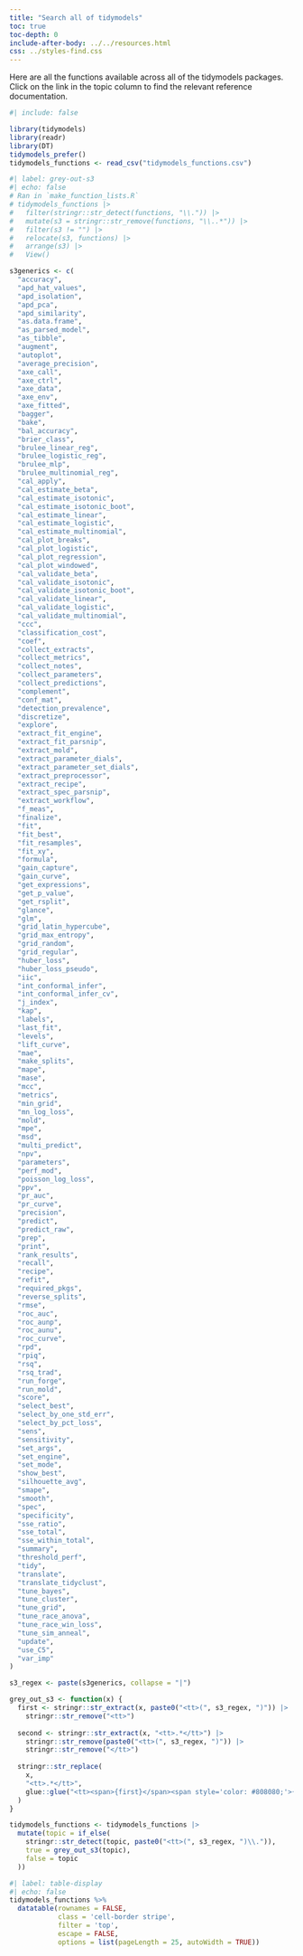 ```yaml
---
title: "Search all of tidymodels"
toc: true
toc-depth: 0
include-after-body: ../../resources.html
css: ../styles-find.css
---
```



Here are all the functions available across all of the tidymodels packages. Click on the link in the topic column to find the relevant reference documentation.

```r
#| include: false

library(tidymodels)
library(readr)
library(DT)
tidymodels_prefer()
tidymodels_functions <- read_csv("tidymodels_functions.csv")
```

```r
#| label: grey-out-s3
#| echo: false
# Ran in `make_function_lists.R`
# tidymodels_functions |>
#   filter(stringr::str_detect(functions, "\\.")) |>
#   mutate(s3 = stringr::str_remove(functions, "\\..*")) |>
#   filter(s3 != "") |>
#   relocate(s3, functions) |>
#   arrange(s3) |>
#   View()

s3generics <- c(
  "accuracy",
  "apd_hat_values",
  "apd_isolation",
  "apd_pca",
  "apd_similarity",
  "as.data.frame",
  "as_parsed_model",
  "as_tibble",
  "augment",
  "autoplot",
  "average_precision",
  "axe_call",
  "axe_ctrl",
  "axe_data",
  "axe_env",
  "axe_fitted",
  "bagger",
  "bake",
  "bal_accuracy",
  "brier_class",
  "brulee_linear_reg",
  "brulee_logistic_reg",
  "brulee_mlp",
  "brulee_multinomial_reg",
  "cal_apply",
  "cal_estimate_beta",
  "cal_estimate_isotonic",
  "cal_estimate_isotonic_boot",
  "cal_estimate_linear",
  "cal_estimate_logistic",
  "cal_estimate_multinomial",
  "cal_plot_breaks",
  "cal_plot_logistic",
  "cal_plot_regression",
  "cal_plot_windowed",
  "cal_validate_beta",
  "cal_validate_isotonic",
  "cal_validate_isotonic_boot",
  "cal_validate_linear",
  "cal_validate_logistic",
  "cal_validate_multinomial",
  "ccc",
  "classification_cost",
  "coef",
  "collect_extracts",
  "collect_metrics",
  "collect_notes",
  "collect_parameters",
  "collect_predictions",
  "complement",
  "conf_mat",
  "detection_prevalence",
  "discretize",
  "explore",
  "extract_fit_engine",
  "extract_fit_parsnip",
  "extract_mold",
  "extract_parameter_dials",
  "extract_parameter_set_dials",
  "extract_preprocessor",
  "extract_recipe",
  "extract_spec_parsnip",
  "extract_workflow",
  "f_meas",
  "finalize",
  "fit",
  "fit_best",
  "fit_resamples",
  "fit_xy",
  "formula",
  "gain_capture",
  "gain_curve",
  "get_expressions",
  "get_p_value",
  "get_rsplit",
  "glance",
  "glm",
  "grid_latin_hypercube",
  "grid_max_entropy",
  "grid_random",
  "grid_regular",
  "huber_loss",
  "huber_loss_pseudo",
  "iic",
  "int_conformal_infer",
  "int_conformal_infer_cv",
  "j_index",
  "kap",
  "labels",
  "last_fit",
  "levels",
  "lift_curve",
  "mae",
  "make_splits",
  "mape",
  "mase",
  "mcc",
  "metrics",
  "min_grid",
  "mn_log_loss",
  "mold",
  "mpe",
  "msd",
  "multi_predict",
  "npv",
  "parameters",
  "perf_mod",
  "poisson_log_loss",
  "ppv",
  "pr_auc",
  "pr_curve",
  "precision",
  "predict",
  "predict_raw",
  "prep",
  "print",
  "rank_results",
  "recall",
  "recipe",
  "refit",
  "required_pkgs",
  "reverse_splits",
  "rmse",
  "roc_auc",
  "roc_aunp",
  "roc_aunu",
  "roc_curve",
  "rpd",
  "rpiq",
  "rsq",
  "rsq_trad",
  "run_forge",
  "run_mold",
  "score",
  "select_best",
  "select_by_one_std_err",
  "select_by_pct_loss",
  "sens",
  "sensitivity",
  "set_args",
  "set_engine",
  "set_mode",
  "show_best",
  "silhouette_avg",
  "smape",
  "smooth",
  "spec",
  "specificity",
  "sse_ratio",
  "sse_total",
  "sse_within_total",
  "summary",
  "threshold_perf",
  "tidy",
  "translate",
  "translate_tidyclust",
  "tune_bayes",
  "tune_cluster",
  "tune_grid",
  "tune_race_anova",
  "tune_race_win_loss",
  "tune_sim_anneal",
  "update",
  "use_C5",
  "var_imp"
)

s3_regex <- paste(s3generics, collapse = "|")

grey_out_s3 <- function(x) {
  first <- stringr::str_extract(x, paste0("<tt>(", s3_regex, ")")) |>
    stringr::str_remove("<tt>")
  
  second <- stringr::str_extract(x, "<tt>.*</tt>") |>
    stringr::str_remove(paste0("<tt>(", s3_regex, ")")) |>
    stringr::str_remove("</tt>")
  
  stringr::str_replace(
    x, 
    "<tt>.*</tt>",
    glue::glue("<tt><span>{first}</span><span style='color: #808080;'>{second}</span></tt>")
  )
}

tidymodels_functions <- tidymodels_functions |>
  mutate(topic = if_else(
    stringr::str_detect(topic, paste0("<tt>(", s3_regex, ")\\.")),
    true = grey_out_s3(topic),
    false = topic
  ))
```


```r
#| label: table-display
#| echo: false
tidymodels_functions %>% 
  datatable(rownames = FALSE,
            class = 'cell-border stripe',
            filter = 'top',
            escape = FALSE,
            options = list(pageLength = 25, autoWidth = TRUE))
```
